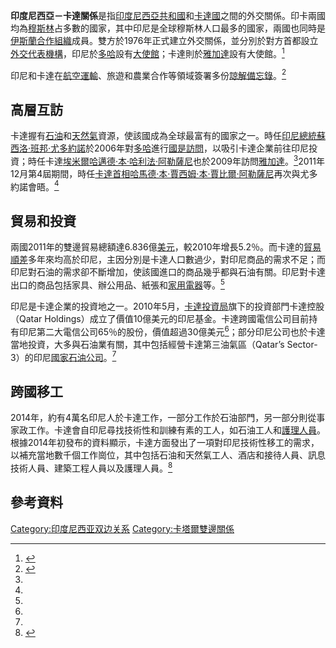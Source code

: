 {{NoteTA
|G1=Melayu
|G2=IT
|G3=Country
|1=zh-cn:国事访问; zh-tw:國是訪問;
|2=zh-cn:巴厘; zh-tw:峇里; zh-hk:峇里; zh-sg:峇厘;
|3=zh-hans:酒店; zh-hant:酒店; zh-tw:飯店;
}}
{{Infobox Bilateral relations|印度尼西亞－卡達|Indonesia|Qatar|filetype=svg}}

'''印度尼西亞－卡達關係'''是指[[印度尼西亞共和國|印度尼西亞共和國]]和[[卡達國|卡達國]]之間的外交關係。印卡兩國均為[[穆斯林|穆斯林]]占多數的國家，其中印尼是全球穆斯林人口最多的國家，兩國也同時是[[伊斯蘭合作組織|伊斯蘭合作組織]]成員。雙方於1976年正式建立外交關係，並分別於對方首都設立[[外交代表機構|外交代表機構]]，印尼於[[多哈|多哈]]設有[[大使館|大使館]]；卡達則於[[雅加達|雅加達]]設有大使館。<ref name="JPQat">{{Cite web|title=Qatar wants to invest more in rising Indonesia: Envoy|url=https://www.thejakartapost.com/news/2010/12/21/qatar-wants-invest-more-rising-indonesia-envoy.html|date=2010-10-21|accessdate=2020-11-08|author=Veeramalla Anjaiah|location=Jakarta|work=[[雅加達郵報|The Jakarta Post]]|language=en|archive-date=2020-12-04|archive-url=https://web.archive.org/web/20201204120119/https://www.thejakartapost.com/news/2010/12/21/qatar-wants-invest-more-rising-indonesia-envoy.html|dead-url=no}}</ref>

印尼和卡達在[[航空運輸|航空運輸]]、旅遊和農業合作等領域簽署多份[[諒解備忘錄|諒解備忘錄]]。<ref name="DiploQat">{{cite web
 |title       = Meningkatkan Totalitas Diplomasi RI - Qatar
 |author      = KBRI Doha
 |date        = 2012-04-22
 |url         = http://www.tabloiddiplomasi.org/previous-isuue/170-april-2012/1394-kbri-doha-meningkatkan-totalitas-diplomasi-ri-qatar-.html
 |publisher   = Tabloid Diplomasi
 |language    = id
 |accessdate  = 2014-05-19
 |dead-url    = yes
 |archiveurl  = https://web.archive.org/web/20150629043228/http://www.tabloiddiplomasi.org/previous-isuue/170-april-2012/1394-kbri-doha-meningkatkan-totalitas-diplomasi-ri-qatar-.html
 |archivedate = 2015-06-29
}}</ref>

== 高層互訪 ==
卡達握有[[石油|石油]]和[[天然氣|天然氣]]資源，使該國成為全球最富有的國家之一。時任[[印尼總統|印尼總統]][[蘇西洛·班邦·尤多約諾|蘇西洛·班邦·尤多約諾]]於2006年對[[多哈|多哈]]進行[[國是訪問|國是訪問]]，以吸引卡達企業前往印尼投資；時任卡達[[埃米爾|埃米爾]][[哈邁德·本·哈利法·阿勒薩尼|哈邁德·本·哈利法·阿勒薩尼]]也於2009年訪問[[雅加達|雅加達]]。<ref name="JPQat"/>2011年12月第4屆{{tsl|en|Bali Democracy Forum|峇里民主論壇}}期間，時任[[卡達首相|卡達首相]][[哈馬德·本·賈西姆·本·賈比爾·阿勒薩尼|哈馬德·本·賈西姆·本·賈比爾·阿勒薩尼]]再次與尤多約諾會晤。<ref name="DiploQat"/>

== 貿易和投資 ==
兩國2011年的雙邊貿易總額達6.836億[[美元|美元]]，較2010年增長5.2％。而卡達的[[貿易順差|貿易順差]]多年來均高於印尼，主因分別是卡達人口數過少，對印尼商品的需求不足；而印尼對石油的需求卻不斷增加，使該國進口的商品幾乎都與石油有關。印尼對卡達出口的商品包括家具、辦公用品、紙張和[[家用電器|家用電器]]等。<ref name="DiploQat"/>

印尼是卡達企業的投資地之一。2010年5月，[[卡達投資局|卡達投資局]]旗下的投資部門卡達控股（Qatar Holdings）成立了價值10億美元的印尼基金。卡達跨國電信公司{{tsl|en|Ooredoo|歐蕾朵}}目前持有印尼第二大電信公司{{tsl|en|Indosat|Indosat|PT Indosat}}65％的股份，價值超過30億美元<ref name="JPQat"/>；部分印尼公司也於卡達當地投資，大多與石油業有關，其中包括經營卡達第三油氣區（Qatar’s Sector-3）的印尼[[國家石油公司|國家石油公司]]{{tsl|en|Pertamina|伯達米那}}。<ref name="JPQat"/>

== 跨國移工==
2014年，約有4萬名印尼人於卡達工作，一部分工作於石油部門，另一部分則從事家政工作。卡達會自印尼尋找技術性和訓練有素的工人，如石油工人和[[護理人員|護理人員]]。根據2014年初{{tsl|en|Ministry of Manpower (Indonesia)|人力部 (印度尼西亞)|印尼人力部}}發布的資料顯示，卡達方面發出了一項對印尼技術性移工的需求，以補充當地數千個工作崗位，其中包括石油和天然氣工人、酒店和接待人員、訊息技術人員、建築工程人員以及護理人員。<ref name="AntQat">{{cite web
| title=Menakertrans: Qatar sediakan ribuan lowongan TKI
| author=Arie Novarina
| date=2014-02-04
| url=http://www.antaranews.com/berita/417354/menakertrans-qatar-sediakan-ribuan-lowongan-tki
| publisher=Antara News
| language=id
| accessdate=2014-05-19
| archive-date=2021-01-26
| archive-url=https://web.archive.org/web/20210126140706/http://www.antaranews.com/berita/417354/menakertrans-qatar-sediakan-ribuan-lowongan-tki
| dead-url=no
}}</ref>

== 參考資料 ==
{{reflist|30em}}


{{印度尼西亞外交}}
{{卡達外交}}
[[Category:印度尼西亚双边关系|Category:印度尼西亚双边关系]]
[[Category:卡塔爾雙邊關係|Category:卡塔爾雙邊關係]]